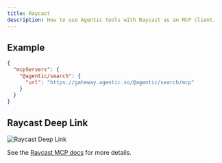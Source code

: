 ```yaml
---
title: Raycast
description: How to use Agentic tools with Raycast as an MCP client.
---
```


## Example

```json
{
  "mcpServers": {
    "@agentic/search": {
      "url": "https://gateway.agentic.so/@agentic/search/mcp"
    }
  }
}
```

## Raycast Deep Link

<Frame>
  <img
    src='https://agentic.so/assets/mcp-clients/raycast-screenshot.jpg'
    alt='Raycast Deep Link'
    className='w-full rounded-lg overflow-hidden'
  />
</Frame>

See the [Raycast MCP docs](https://manual.raycast.com/model-context-protocol) for more details.

